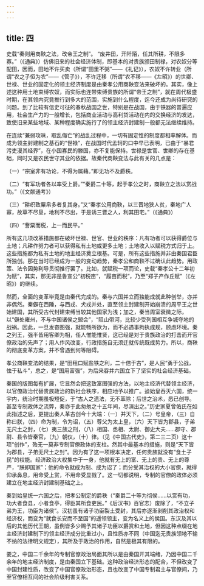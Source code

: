 ```yaml
---
---
---
```

title: 四
---



史载“秦则用商鞅之法，改帝王之制”。 “废井田，开阡陌，任其所耕，不限多寡。”（《通典》）仿佛旧来的社会经济体制，即基本的对贵族颁田制禄，对农奴分等配田，因而，田地不许买卖（所谓“田里不粥”——《礼记》），农奴不许转业（所谓“农之子恒为农”——《管子》），不许迁移（所谓“农不移——《左昭》）的世卿、世禄、世业的固定化的领主经济制度是由秦孝公用商鞅变法来破坏的。其实，像上述这种用土地束缚农奴，而实际也连带束缚贵族的所谓“帝王之制”，就在周代极盛时期，在其领内究竟推行到多大的范围，实施到什么程度，迄今还成为尚待研究的问题。到了比较有信史可征的春秋战国之世，特别是在战国，由于铁器的普遍应用，社会生产力的一般增长，包括商业活动与高利贷活动在内的交换经济的发达，致使旧来某些地域、某种程度确实施行了的领主经济封建制一般都无法继续维持。

在连续“兼弱攻昧，取乱侮亡”的战乱过程中，一切有固定性的制度都相率解体。而成为领主封建制之基石的“世禄”，在战国时代孟轲的口中早已表明，已由于“暴君污吏漫其经界”，在小国寡民的滕国，亦不复能保持。世禄是世官、世卿的存在基础，同时又是农民世守其业的依据。故秦代商鞅变法与此有关的几点是：

（一）“宗室非有功论，不得为属藉。”即无功不及爵秩。

（二）“有军功者各以率受上爵。”“秦爵二十等，起于孝公之时，商鞅立之法以赏战功。”（《文献通考》）

（三）“耕织致粟帛多者复其身。”又“秦孝公用商鞅，以三晋地狭人贫，秦地广人寡，故草不尽垦，地利不尽出，于是诱三晋之人，利其田宅。”（《通典》）

（四）“訾粟而税，上一而民平。”

所有这几项改革措施都在破坏世禄、世官、世业的秩序：凡有功者可以获得爵位与土地；凡耕作努力者可以获得私有土地或更多土地；土地收入以赋税方式归于上。这些措施都为私有土地的地主经济奠立根基。可是，所有这些措施并非由秦国君臣所独创。那在当时已经成为一般的变动趋势，秦孝公和商鞅不过确认此趋势。用政策、法令因势利导贯彻推行罢了。比如，就赋税一项而论，史载“秦孝公十二年初为赋”，其实，那无非是鲁宣公“初税亩”，“履亩而税”，乃至“郑子产作丘赋”（《左昭》）的继续。

然而，全面的变革毕竟是由秦代完成的。秦与六国并立而独能成就此种创举，亦并非偶然。秦僻在西陲，与西戎、犬戎并处，直至领主封建制开始崩溃的周平王之世始建国，其所受古代封建束缚当较其他国家为浅；加之，秦当周室衰微之际，以“僻处雍州，不与中国诸侯之盟会”，“阻山带河，比较少受列国相互争城夺地的战祸。因此，一旦发奋图强，就能畅所欲为，而不必遇事拘执成规，顾虑环境。秦之列王，强半皆用客卿为相，任人惟能惟贤，这已经是对于贵族政治的打击而开官僚政治的先声了；用人作风改变，行政措施自无须迁就传统既成势力。所以，商鞅的彻底变革方案，并不曾遇到何等阻碍。

孝公商鞅变法的结果，是“田租口赋盐铁之利，二十倍于古”，是人民“勇于公战，怯于私斗”，总之，是“国用富强”，为后来吞并六国立下了坚实的社会经济基础。

秦国的版图每有扩展，它显然会把这致富图强的方法，以地主经济代替领主经济，以官僚政治代替贵族政治的新社会秩序，相应地予以推广。迨始皇吞灭六国，统一宇内，统治时期虽极短促，于“古人之遗法，无不革除；后世之治术，悉已创导。甚至专制政体之流弊，秦亦于此匆匆之十五年间，尽演出之。”历史家夏曾佑氏在如此指述之后，更提出秦人革古创今十大端：（一）并天下，（二）号皇帝，（三）自称曰朕，（四）命为制，令为诏，（五）尊父为太上皇，（六）天下皆为郡县，子弟无尺土之封，（七）夷三族之刑，（八）相国、丞相、太尉、御史大夫……郡守、郡尉、县令皆秦官，（九）朝仪，（十）律。（见《中国古代史》，第二三二页）这十项“创作”，殆无一莫非专制官僚政体的支柱。然其中最基本的措施，则是“天下皆为郡县，子弟无尺土之封”。因为有了这一项根本决定，任何贵族就没有“食土子民”的权能。经济政治大权集中于一身，他就有无上的富、无上的贵、无上的尊严，“朕即国家”；他的命令就成为制、成为诏了；而分受其治权的大小官僚，就得仰承鼻息，用命受上赏，不用命受显戮了。这一切都说明，专制的官僚的政体必须建立在地主经济封建制基础之上。

秦到始皇统一六国之后，把孝公制定的爵秩（“秦爵二十等为彻侯……以赏有功，功大者食县，小者食亭，得臣其所食吏民。”《后汉书》百官志）废除了，“不立子弟为王，功臣为诸侯”。汉初虽有诸子功臣裂土受封，其后亦逐渐剥削其政治权和经济权，而变为“就食长安而不至国”的遥领领主，变为名义上的侯国。东汉及其以后的其他历代王朝，虽例皆多少赐予其诸子功臣以爵赏和土地，但因这种点缀在地主经济封建制下的领主经济成分比重过小，且性质亦不同（中国迄无贵族领地不输不纳的法律明文规定），其所及于政治的作用，自然是极其有限的。

要之，中国二千余年的专制官僚政治局面其所以是由秦国开其端绪，乃因中国二千余年的地主经济制度，是由秦国立下基础。这种政治经济形态的配合，不但改变了中国封建性质，改变了中国官僚政治形态，且也改变了中国专制君主与官僚间，乃至官僚相互间的社会阶级利害关系。